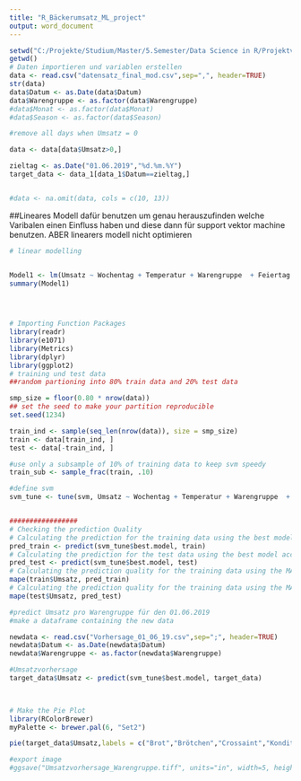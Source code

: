 ---
title: "R_Bäckerumsatz_ML_project"
output: word_document
---


```{r}
setwd("C:/Projekte/Studium/Master/5.Semester/Data Science in R/Projektverzeichnis/Project")
getwd()
# Daten importieren und variablen erstellen
data <- read.csv("datensatz_final_mod.csv",sep=",", header=TRUE)
str(data)
data$Datum <- as.Date(data$Datum)
data$Warengruppe <- as.factor(data$Warengruppe)
#data$Monat <- as.factor(data$Monat)
#data$Season <- as.factor(data$Season)

#remove all days when Umsatz = 0

data <- data[data$Umsatz>0,]

zieltag <- as.Date("01.06.2019","%d.%m.%Y")
target_data <- data_1[data_1$Datum==zieltag,]


#data <- na.omit(data, cols = c(10, 13))
```

##Lineares Modell dafür benutzen um genau herauszufinden welche Varibalen einen Einfluss haben und diese dann für support vektor machine benutzen. ABER linearers modell nicht optimieren
```{r}
# linear modelling


Model1 <- lm(Umsatz ~ Wochentag + Temperatur + Warengruppe  + Feiertag + Monat + KielerWoche + Schulferien + Semesterferien, data=data)
summary(Model1)


 
```



```{r}
# Importing Function Packages
library(readr)
library(e1071)
library(Metrics)
library(dplyr)
library(ggplot2)
# training und test data
##random partioning into 80% train data and 20% test data

smp_size = floor(0.80 * nrow(data))
## set the seed to make your partition reproducible
set.seed(1234)

train_ind <- sample(seq_len(nrow(data)), size = smp_size)
train <- data[train_ind, ]
test <- data[-train_ind, ]

#use only a subsample of 10% of training data to keep svm speedy
train_sub <- sample_frac(train, .10)

#define svm
svm_tune <- tune(svm, Umsatz ~ Wochentag + Temperatur + Warengruppe  + Feiertag + Monat + KielerWoche + Schulferien + Semesterferien, data=train_sub, ranges = list(epsilon = seq(0.01,0.3,0.05), cost = 2^(3:6)))



```




```{r}
#################
# Checking the prediction Quality
# Calculating the prediction for the training data using the best model according to the grid search
pred_train <- predict(svm_tune$best.model, train)
# Calculating the prediction for the test data using the best model according to the grid search
pred_test <- predict(svm_tune$best.model, test)
# Calculating the prediction quality for the training data using the MAPE
mape(train$Umsatz, pred_train)
# Calculating the prediction quality for the training data using the MAPE
mape(test$Umsatz, pred_test)

#predict Umsatz pro Warengruppe für den 01.06.2019
#make a dataframe containing the new data

newdata <- read.csv("Vorhersage_01_06_19.csv",sep=";", header=TRUE)
newdata$Datum <- as.Date(newdata$Datum)
newdata$Warengruppe <- as.factor(newdata$Warengruppe)

#Umsatzvorhersage
target_data$Umsatz <- predict(svm_tune$best.model, target_data)


 
# Make the Pie Plot
library(RColorBrewer)
myPalette <- brewer.pal(6, "Set2") 

pie(target_data$Umsatz,labels = c("Brot","Brötchen","Crossaint","Konditorei","Kuchen", "Saisonbrot"), border="white", col=myPalette)

#export image
#ggsave("Umsatzvorhersage_Warengruppe.tiff", units="in", width=5, height=3, dpi=300, compression = 'lzw')

```



